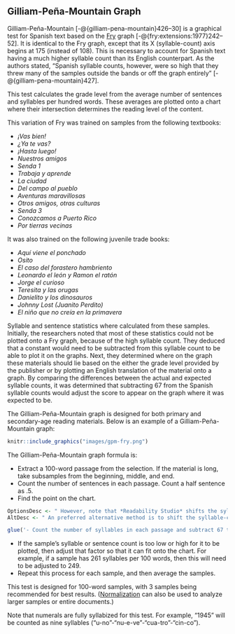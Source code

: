 ## Gilliam-Peña-Mountain\index{Gilliam-Peña-Mountain|(ii} Graph {#gilliam-pena-mountain-fry-graph}

Gilliam-Peña-Mountain\index{Fry!variations!Gilliam-Peña-Mountain} [-@{gilliam-pena-mountain}426–30] is a graphical test for Spanish text based on the [Fry](#fry-test)\index{Fry} graph [-@{fry:extensions:1977}242–52]. It is identical to the Fry graph, except that its X (syllable-count) axis begins at 175 (instead of 108). This is necessary to account for Spanish text having a much higher syllable count than its English counterpart. As the authors stated, “Spanish syllable counts, however, were so high that they threw many of the samples outside the bands or off the graph entirely” [-@{gilliam-pena-mountain}427].

This test calculates the grade level from the average number of sentences and syllables per hundred words. These averages are plotted onto a chart where their intersection determines the reading level of the content.

This variation of Fry was trained on samples from the following textbooks:

- *¡Vas bien!*
- *¿Ya te vas?*
- *¡Hasta luego!*
- *Nuestros amigos*
- *Senda 1*
- *Trabaja y aprende*
- *La ciudad*
- *Del campo al pueblo*
- *Aventuras maravillosas*
- *Otros amigos, otras culturas*
- *Senda 3*
- *Conozcamos a Puerto Rico*
- *Por tierras vecinas*

It was also trained on the following juvenile trade books:

- *Aquí viene el ponchado*
- *Osito*
- *El caso del forastero hambriento*
- *Leonardo el león y Ramon el ratón*
- *Jorge el curioso*
- *Teresita y las orugas*
- *Danielito y los dinosauros*
- *Johnny Lost (Juanito Perdito)*
- *El niño que no creía en la primavera*

Syllable and sentence statistics where calculated from these samples. Initially, the researchers noted that most of these statistics could not be plotted onto a Fry graph, because of the high syllable count. They deduced that a constant would need to be subtracted from this syllable count to be able to plot it on the graphs. Next, they determined where on the graph these materials should lie based on the either the grade level provided by the publisher or by plotting an English translation of the material onto a graph. By comparing the differences between the actual and expected syllable counts, it was determined that subtracting 67 from the Spanish syllable counts would adjust the score to appear on the graph where it was expected to be.

The Gilliam-Peña-Mountain graph is designed for both primary and secondary-age reading materials. Below is an example of a Gilliam-Peña-Mountain graph:

```r
knitr::include_graphics("images/gpm-fry.png")
```

The Gilliam-Peña-Mountain graph formula is:

- Extract a 100-word passage from the selection. If the material is long, take subsamples from the beginning, middle, and end.
- Count the number of sentences in each passage. Count a half sentence as .5.
- Find the point on the chart.
```r
OptionsDesc <- " However, note that *Readability Studio* shifts the syllable-count axis by 67, rather than adjusting the actual syllable count. This approach preserves the syllable count, while still being able to plot the score on the graph."
AltDesc <- " An preferred alternative method is to shift the syllable-count axis by 67, rather than adjusting the actual syllable count. This approach preserves the syllable count, while still being able to plot the score on the graph."

glue('- Count the number of syllables in each passage and subtract 67 to adjust for the higher syllabic nature of Spanish text.$if_else(UserManualMode, OptionsDesc, AltDesc)^', .open='$', .close='^')
```
- If the sample's syllable or sentence count is too low or high for it to be plotted, then adjust that factor so that it can fit onto the chart. For example, if a sample has 261 syllables per 100 words, then this will need to be adjusted to 249.
- Repeat this process for each sample, and then average the samples.

This test is designed for 100-word samples, with 3 samples being recommended for best results. ([Normalization](#glossary) can also be used to analyze larger samples or entire documents.)

Note that numerals\index{numerals!Gilliam-Peña-Mountain} are fully syllabized for this test. For example, “1945” will be counted as nine syllables (“u-no”-“nu-e-ve”-“cua-tro”-“cin-co”).\index{Gilliam-Peña-Mountain|)}

\newpage